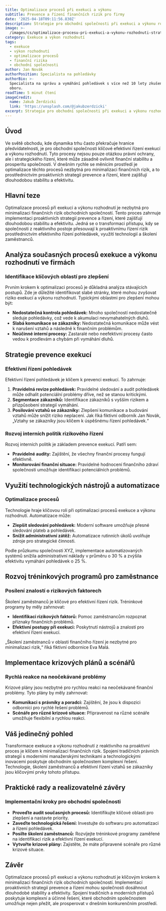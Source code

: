 ```yaml
---
title: Optimalizace procesů při exekuci a výkonu
subtitle: Prevence a řízení finančních rizik pro firmy
date: '2025-04-18T09:11:56.830Z'
description: Strategie pro obchodní společnosti při exekuci a výkonu rozhodnutí.
image: >-
  /images/cs/optimalizace-procesu-pri-exekuci-a-vykonu-rozhodnuti-strategie-prevence-a-rizeni-financnich-rizik-pro-obchodni-spolecnosti-1744881116407.jpg
category: Exekuce a výkon rozhodnutí
tags:
  - exekuce
  - výkon rozhodnutí
  - optimalizace procesů
  - finanční rizika
  - obchodní společnosti
author: Jan Novák
authorPosition: Specialista na pohledávky
authorBio: >-
  Specialista na správu a vymáhání pohledávek s více než 10 lety zkušeností v
  oboru.
readTime: 5 minut čtení
imageCredit:
  name: Jakub Żerdzicki
  link: 'https://unsplash.com/@jakubzerdzicki'
excerpt: Strategie pro obchodní společnosti při exekuci a výkonu rozhodnutí.
---
```

## Úvod

Ve světě obchodu, kde dynamika trhu často překračuje hranice předvídatelnosti, je pro obchodní společnosti klíčové efektivní řízení exekucí a výkonu rozhodnutí. Tyto procesy nejsou pouze otázkou právní ochrany, ale i strategického řízení, které může zásadně ovlivnit finanční stabilitu a prosperitu společnosti. V dnešním rychle se měnícím prostředí je optimalizace těchto procesů nezbytná pro minimalizaci finančních rizik, a to prostřednictvím proaktivních strategií prevence a řízení, které zajišťují dlouhodobou stabilitu a efektivitu.

## Hlavní teze

Optimalizace procesů při exekuci a výkonu rozhodnutí je nezbytná pro minimalizaci finančních rizik obchodních společností. Tento proces zahrnuje implementaci proaktivních strategií prevence a řízení, které zajišťují dlouhodobou stabilitu a efektivitu. Jedná se o transformaci přístupu, kdy se společnosti z reaktivního postoje přesouvají k proaktivnímu řízení rizik prostřednictvím efektivního řízení pohledávek, využití technologií a školení zaměstnanců.

## Analýza současných procesů exekuce a výkonu rozhodnutí ve firmách

### Identifikace klíčových oblastí pro zlepšení

Prvním krokem k optimalizaci procesů je důkladná analýza stávajících postupů. Zde je důležité identifikovat slabé stránky, které mohou zvyšovat riziko exekucí a výkonu rozhodnutí. Typickými oblastmi pro zlepšení mohou být:

- **Nedostatečná kontrola pohledávek:** Mnoho společností nedostatečně sleduje pohledávky, což vede k akumulaci nevymahatelných dluhů.
- **Slabá komunikace se zákazníky:** Nedostatečná komunikace může vést k narušení vztahů a následně k finančním problémům.
- **Neúčinné interní procesy:** Zastaralé nebo neefektivní procesy často vedou k prodlevám a chybám při vymáhání dluhů.

## Strategie prevence exekucí

### Efektivní řízení pohledávek

Efektivní řízení pohledávek je klíčem k prevenci exekucí. To zahrnuje:

1. **Pravidelná revize pohledávek:** Pravidelné sledování a audit pohledávek může odhalit potenciální problémy dříve, než se stanou kritickými.
2. **Segmentace zákazníků:** Identifikace zákazníků s vyšším rizikem a přizpůsobení strategií vymáhání.
3. **Posilování vztahů se zákazníky:** Zlepšení komunikace a budování vztahů může snížit riziko neplacení. Jak říká fiktivní odborník Jan Novák, „Vztahy se zákazníky jsou klíčem k úspěšnému řízení pohledávek.“

### Rozvoj interních politik rizikového řízení

Rozvoj interních politik je základem prevence exekucí. Patří sem:

- **Pravidelné audity:** Zajištění, že všechny finanční procesy fungují efektivně.
- **Monitorování finanční situace:** Pravidelné hodnocení finančního zdraví společnosti umožňuje identifikaci potenciálních problémů.

## Využití technologických nástrojů a automatizace

### Optimalizace procesů

Technologie hraje klíčovou roli při optimalizaci procesů exekuce a výkonu rozhodnutí. Automatizace může:

- **Zlepšit sledování pohledávek:** Moderní software umožňuje přesné sledování plateb a pohledávek.
- **Snížit administrativní zátěž:** Automatizace rutinních úkolů uvolňuje zdroje pro strategické činnosti.

Podle průzkumu společnosti XYZ, implementace automatizovaných systémů snížila administrativní náklady v průměru o 30 % a zvýšila efektivitu vymáhání pohledávek o 25 %.

## Rozvoj tréninkových programů pro zaměstnance

### Posílení znalostí o rizikových faktorech

Školení zaměstnanců je klíčové pro efektivní řízení rizik. Tréninkové programy by měly zahrnovat:

- **Identifikaci rizikových faktorů:** Pomoc zaměstnancům rozpoznat příznaky finančních problémů.
- **Efektivní postupy při exekuci:** Poskytnutí nástrojů a znalostí pro efektivní řízení exekucí.

„Školení zaměstnanců v oblasti finančního řízení je nezbytné pro minimalizaci rizik,“ říká fiktivní odbornice Eva Malá.

## Implementace krizových plánů a scénářů

### Rychlá reakce na neočekávané problémy

Krizové plány jsou nezbytné pro rychlou reakci na neočekávané finanční problémy. Tyto plány by měly zahrnovat:

- **Komunikaci s právníky a poradci:** Zajištění, že jsou k dispozici odborníci pro rychlé řešení problémů.
- **Scénáře pro různé krizové situace:** Připravenost na různé scénáře umožňuje flexibilní a rychlou reakci.

## Váš jedinečný pohled

Transformace exekuce a výkonu rozhodnutí z reaktivního na proaktivní proces je klíčem k minimalizaci finančních rizik. Spojení tradičních právních strategií s moderními manažerskými technikami a technologickými inovacemi poskytuje obchodním společnostem komplexní řešení. Technologie, školení zaměstnanců a efektivní řízení vztahů se zákazníky jsou klíčovými prvky tohoto přístupu.

## Praktické rady a realizovatelné závěry

### Implementační kroky pro obchodní společnosti

- **Proveďte audit současných procesů:** Identifikujte klíčové oblasti pro zlepšení a nastavte priority.
- **Zaveďte technologická řešení:** Investujte do softwaru pro automatizaci a řízení pohledávek.
- **Posilte školení zaměstnanců:** Rozvíjejte tréninkové programy zaměřené na identifikaci rizik a efektivní řízení exekucí.
- **Vytvořte krizové plány:** Zajistěte, že máte připravené scénáře pro různé krizové situace.

## Závěr

Optimalizace procesů při exekuci a výkonu rozhodnutí je klíčovým krokem k minimalizaci finančních rizik obchodních společností. Implementací proaktivních strategií prevence a řízení mohou společnosti dosáhnout dlouhodobé stability a efektivity. Spojení tradičních a moderních přístupů poskytuje komplexní a účinné řešení, které obchodním společnostem umožňuje nejen přežít, ale prosperovat v dnešním konkurenčním prostředí.
